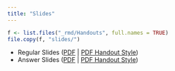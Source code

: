 ```yaml
---
title: "Slides"
---
```


```r
f <- list.files("_rmd/Handouts", full.names = TRUE)
file.copy(f, "slides/")
```




- Regular Slides ([PDF](slides/Bird Cave Workshop 2021 - Intro to R through Figures.pdf) | [PDF Handout Style](slides/Bird Cave Workshop 2021 - Intro to R through Figures-print.pdf))
- Answer Slides ([PDF](slides/Bird Cave Workshop 2021 - Intro to R through Figures - answers.pdf) | [PDF Handout Style](slides/Bird Cave Workshop 2021 - Intro to R through Figures - answers-print.pdf))